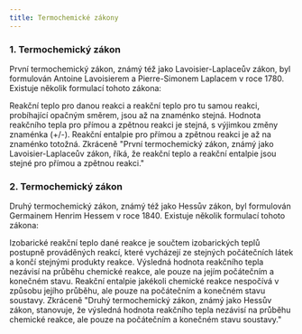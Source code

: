 ```yaml
---
title: Termochemické zákony
---
```


### 1. Termochemický zákon 
První termochemický zákon, známý též jako Lavoisier-Laplaceův zákon, byl formulován Antoine Lavoisierem a Pierre-Simonem Laplacem v roce 1780.
Existuje několik formulací tohoto zákona:

Reakční teplo pro danou reakci a reakční teplo pro tu samou reakci, probíhající opačným směrem, jsou až na znaménko stejná.
Hodnota reakčního tepla pro přímou a zpětnou reakci je stejná, s výjimkou změny znaménka (+/-).
Reakční entalpie pro přímou a zpětnou reakci je až na znaménko totožná. Zkráceně "První termochemický zákon, známý jako Lavoisier-Laplaceův zákon, říká, že reakční teplo a reakční entalpie jsou stejné pro přímou a zpětnou reakci."
### 2. Termochemický zákon 

Druhý termochemický zákon, známý též jako Hessův zákon, byl formulován Germainem Henrim Hessem v roce 1840. Existuje několik formulací tohoto zákona:

Izobarické reakční teplo dané reakce je součtem izobarických teplů postupně prováděných reakcí, které vycházejí ze stejných počátečních látek a končí stejnými produkty reakce.
Výsledná hodnota reakčního tepla nezávisí na průběhu chemické reakce, ale pouze na jejím počátečním a konečném stavu.
Reakční entalpie jakékoli chemické reakce nespočívá v způsobu jejího průběhu, ale pouze na počátečním a konečném stavu soustavy. 
Zkráceně "Druhý termochemický zákon, známý jako Hessův zákon, stanovuje, že výsledná hodnota reakčního tepla nezávisí na průběhu chemické reakce,
ale pouze na počátečním a konečném stavu soustavy."